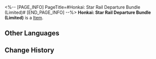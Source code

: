 <%-- [PAGE_INFO]
PageTitle=#Honkai: Star Rail Departure Bundle (Limited)#
[END_PAGE_INFO] --%>
{{Item Infobox
|id          = 310007
|image       = Item Honkai- Star Rail Departure Bundle (Limited).png
|type        = 
|invCategory = Valuables
|rarity      = 4
|effect      = 
|description = Use to obtain the following items:<br />· Star Rail Pass &times;2<br />· Credit &times;150,000<br />· Adventure Log &times;80<br />· Sparse Aether &times;50<br />· Trick Snack &times;10<br />· Diet Fried Rice &times;10<br />· Bottled Soda &times;10<br />· Life Transmitter &times;10<br />· Traveler's Guide &times;15<br />· Refined Aether &times;5<br />· Lost Crystal &times;5
}}
'''Honkai: Star Rail Departure Bundle (Limited)''' is a [[Item]].

==Other Languages==
{{Other Languages
|en   = Honkai: Star Rail Departure Bundle (Limited)
|zhs  = 《崩坏：星穹铁道》启程礼包（限定）
|zht  = 《崩壞：星穹鐵道》啟程禮包（限定）
|ja   = 『崩壊：スターレイル』旅立ちパック（限定）
|ko   = 〈붕괴: 스타레일〉 출발 패키지(한정)
|es   = Paquete de salida de Honkai: Star Rail (limitado)
|fr   = Pack de lancement de Honkai : Star Rail (édition limitée)
|ru   = Набор отправления Honkai: Star Rail (эксклюзивный)
|th   = "Honkai: Star Rail" แพ็กของขวัญออกเดินทาง (ลิมิเต็ด)
|vi   = Gói Khởi Hành "Honkai: Star Rail" (Giới Hạn)
|de   = Honkai: Star Rail – Abreisepaket (Limitierte Ausgabe)
|id   = Paket Hadiah Keberangkatan "Honkai: Star Rail" (Terbatas)
|pt   = Pacote de Partida de Honkai: Star Rail (Limitado)
}}

==Change History==
{{Change History|1.2}}